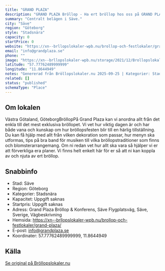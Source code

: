 ```yaml
---
title: "GRAND PLAZA"
description: "GRAND PLAZA Bröllop - Ha ert bröllop hos oss på GRAND PLAZA. Se vår fina Bröllopslokal. Skicka gärna en förfrågan så hjälper vi Er!"
summary: "Centralt belägen i Säve."
city: "Säve"
region: "Göteborg"
style: "Stadsnära"
capacity: 0
startPrice: 0
website: "https://xn--brllopslokaler-wpb.nu/brollop-och-festlokaler/grand-plaza/"
email: "info@grandplaza.se"
phone: ""
image: "https://xn--brllopslokaler-wpb.nu/storage/2021/12/Brollopslokal-goteborg-grand-plaza.webp"
latitude: "57.77762489999999"
longitude: "11.8644949"
notes: "Genererad från Bröllopslokaler.nu 2025-09-25 | Kategorier: Stadsnära"
related: []
status: "published"
schemaType: "Place"
---
```


## Om lokalen

Västra Götaland, GöteborgBröllopPå Grand Plaza kan vi anordna allt från det enkla till det mest exklusiva bröllopet. Vi vet hur viktig dagen är och har både vana och kunskap om hur bröllopsfesten blir till en härlig tillställning. Du kan få hjälp med allt från vilken dekoration som passar, hur menyn ska utformas, tips på bra band för musiken till vilka bröllopstraditioner som finns och blomsterarrangemang. Om ni redan vet hur allt ska vara så hjälper vi er att förverkliga era planer. Vi finns helt enkelt här för er så att ni kan koppla av och njuta av ert bröllop.

## Snabbinfo

- Stad: Säve
- Region: Göteborg
- Kategorier: Stadsnära
- Kapacitet: Uppgift saknas
- Startpris: Uppgift saknas
- Adress: Grand Plaza Bröllop & Konferens, Säve Flygplatsväg, Säve, Sverige, Vägbeskrivning
- Hemsida: https://xn--brllopslokaler-wpb.nu/brollop-och-festlokaler/grand-plaza/
- E-post: info@grandplaza.se
- Koordinater: 57.77762489999999, 11.8644949

## Källa

[Se original på Bröllopslokaler.nu](https://xn--brllopslokaler-wpb.nu/brollop-och-festlokaler/grand-plaza/)
